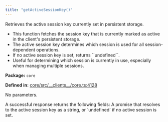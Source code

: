 ```yaml
---
title: "getActiveSessionKey()"
---
```



<H3Bordered text="Overview" />

Retrieves the active session key currently set in persistent storage.

<ul>
  <li>This function fetches the session key that is currently marked as active in the client's persistent storage.</li>
  <li>The active session key determines which session is used for all session-dependent operations.</li>
  <li>If no active session key is set, returns ``undefined``.</li>
  <li>Useful for determining which session is currently in use, especially when managing multiple sessions.</li>
</ul>

<p><strong>Package:</strong> <code>core</code></p>

<p><strong>Defined in:</strong> <a href="https://github.com/tkhq/sdk/blob/main/packages/core/src/__clients__/core.ts#L4128">core/src/__clients__/core.ts:4128</a></p>

<H3Bordered text="Parameters" />

<p>No parameters.</p>

<H3Bordered text="Response" />
A successful response returns the following fields:

<ResponseField name="returns" type="undefined | string" required={true} >
  A promise that resolves to the active session key as a string, or `undefined` if no active session is set.
</ResponseField>
